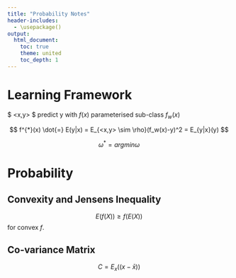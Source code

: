 ```yaml
---
title: "Probability Notes"
header-includes:
  - \usepackage()
output: 
  html_document: 
    toc: true
    theme: united
    toc_depth: 1
---
```



# Learning Framework

$ <x,y> \sim \rho $ predict y with $f(x)$ parameterised sub-class $f_w(x)$

$$
  f^{*}(x) \dot{=} E(y|x) = E_{<x,y> \sim \rho}(f_w(x)-y)^2 = E_{y|x}(y) 
$$


$$
  \omega^{*} = argmin{\omega}
$$


# Probability

## Convexity and Jensens Inequality

$$ E(f(X)) \ge f(E(X)) $$ for convex $f$.

## Co-variance Matrix

$$
C = E_x((x-\bar{x} ))
$$
